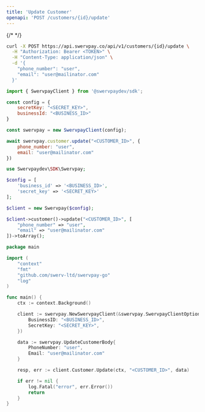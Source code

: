 ```yaml
---
title: 'Update Customer'
openapi: 'POST /customers/{id}/update'
---
```


{/* <Snippet file="authorization.mdx" /> */}

<RequestExample>

```bash cURL
curl -X POST https://api.swervpay.co/api/v1/customers/{id}/update \
  -H "Authorization: Bearer <TOKEN>" \
  -H "Content-Type: application/json" \
  -d '{
    "phone_number": "user",
    "email": "user@mailinator.com"
  }'
```

```javascript Node.js
import { SwervpayClient } from '@swervpaydev/sdk';

const config = {
    secretKey: "<SECRET_KEY>",
    businessId: "<BUSINESS_ID>"
}

const swervpay = new SwervpayClient(config);

await swervpay.customer.update("<CUSTOMER_ID>", {
    phone_number: "user",
    email: "user@mailinator.com"
})
```

```php PHP
use Swervpaydev\SDK\Swervpay;

$config = [
	'business_id' => '<BUSINESS_ID>',
	'secret_key' => '<SECRET_KEY>'
];

$client = new Swervpay($config);

$client->customer()->update("<CUSTOMER_ID>", [
    "phone_number" => "user",
    "email" => "user@mailinator.com"
])->toArray();
```


```go Go
package main

import (
	"context"
	"fmt"
	"github.com/swerv-ltd/swervpay-go"
	"log"
)

func main() {
	ctx := context.Background()

	client := swervpay.NewSwervpayClient(&swervpay.SwervpayClientOption{
        BusinessID: "<BUSINESS_ID>",
        SecretKey: "<SECRET_KEY>",
    })

    data := swervpay.UpdateCustomerBody{
        PhoneNumber: "user",
        Email: "user@mailinator.com"
    }

	resp, err := client.Customer.Update(ctx, "<CUSTOMER_ID>", data)

	if err != nil {
		log.Fatal("error", err.Error())
		return
	}
}
```

</RequestExample>

